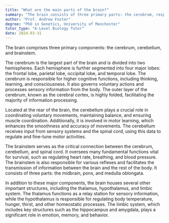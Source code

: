 ```yaml
---
title: "What are the main parts of the brain?"
summary: "The brain consists of three primary parts: the cerebrum, responsible for higher functions; the cerebellum, which coordinates movement; and the brainstem, controlling basic life functions."
author: "Prof. Andrew Foster"
degree: "PhD in Genetics, University of Manchester"
tutor_type: "A-Level Biology Tutor"
date: 2024-03-31
---
```


The brain comprises three primary components: the cerebrum, cerebellum, and brainstem.

The cerebrum is the largest part of the brain and is divided into two hemispheres. Each hemisphere is further segmented into four major lobes: the frontal lobe, parietal lobe, occipital lobe, and temporal lobe. The cerebrum is responsible for higher cognitive functions, including thinking, learning, and consciousness. It also governs voluntary actions and processes sensory information from the body. The outer layer of the cerebrum, known as the cerebral cortex, is highly folded, facilitating the majority of information processing.

Located at the rear of the brain, the cerebellum plays a crucial role in coordinating voluntary movements, maintaining balance, and ensuring muscle coordination. Additionally, it is involved in motor learning, which enhances the smoothness and accuracy of movements. The cerebellum receives input from sensory systems and the spinal cord, using this data to regulate and fine-tune motor activities.

The brainstem serves as the critical connection between the cerebrum, cerebellum, and spinal cord. It oversees many fundamental functions vital for survival, such as regulating heart rate, breathing, and blood pressure. The brainstem is also responsible for various reflexes and facilitates the transmission of information between the brain and the rest of the body. It consists of three parts: the midbrain, pons, and medulla oblongata.

In addition to these major components, the brain houses several other important structures, including the thalamus, hypothalamus, and limbic system. The thalamus functions as a relay station for sensory information, while the hypothalamus is responsible for regulating body temperature, hunger, thirst, and other homeostatic processes. The limbic system, which includes key structures such as the hippocampus and amygdala, plays a significant role in emotion, memory, and behavior.
    